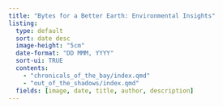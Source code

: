 ```yaml
---
title: "Bytes for a Better Earth: Environmental Insights"
listing:
  type: default
  sort: date desc
  image-height: "5cm"
  date-format: "DD MMM, YYYY"
  sort-ui: TRUE
  contents:
    - "chronicals_of_the_bay/index.qmd"
    - "out_of_the_shadows/index.qmd"
  fields: [image, date, title, author, description]
---
```


::: {.column-screen}
```{=html}
<html lang="en">
<head>
  <meta charset="UTF-8">
  <meta http-equiv="X-UA-Compatible content="IE=edge">
  <meta name="viewport" content = "width=device-width, initial-scale=1.0">
  <title>Document</title>
</head>

  <div class="project-background"></div>

```

:::

